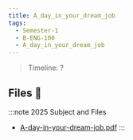 ```yaml
---
title: A_day_in_your_dream_job
tags:
  - Semester-1
  - B-ENG-100
  - A_day_in_your_dream_job
---
```

> Timeline: ?


## Files 📂

:::note 2025 Subject and Files
- [A-day-in-your-dream-job.pdf](https://github.com/Studio-17/Epitech-Subjects/raw/main/Semester-1/B-ENG-100/A_day_in_your_dream_job/A-day-in-your-dream-job.pdf)
:::

